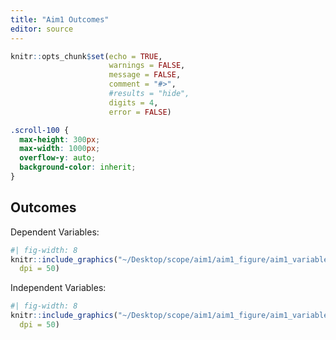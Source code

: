 ```yaml
---
title: "Aim1 Outcomes"
editor: source
---
```


```r
knitr::opts_chunk$set(echo = TRUE,
                      warnings = FALSE,
                      message = FALSE,
                      comment = "#>",
                      #results = "hide",
                      digits = 4,
                      error = FALSE)
```

```css
.scroll-100 {
  max-height: 300px;
  max-width: 1000px;
  overflow-y: auto;
  background-color: inherit;
}
```

## Outcomes {#sec-outcomes}

Dependent Variables: 

```r
#| fig-width: 8
knitr::include_graphics("~/Desktop/scope/aim1/aim1_figure/aim1_variables1.png", 
  dpi = 50)
```


Independent Variables: 

```r
#| fig-width: 8
knitr::include_graphics("~/Desktop/scope/aim1/aim1_figure/aim1_variables2.png", 
  dpi = 50)
```


